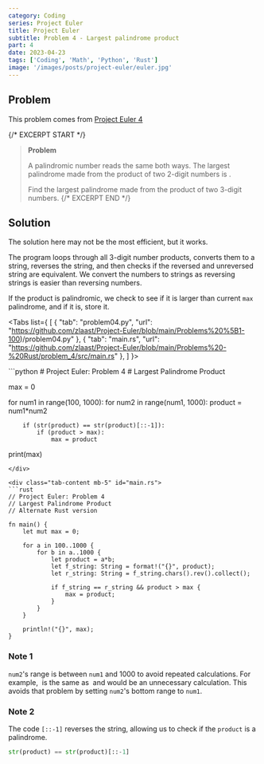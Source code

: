 ```yaml
---
category: Coding
series: Project Euler
title: Project Euler
subtitle: Problem 4 - Largest palindrome product
part: 4
date: 2023-04-23
tags: ['Coding', 'Math', 'Python', 'Rust']
image: '/images/posts/project-euler/euler.jpg'
---
```



## Problem

This problem comes from [Project Euler 4](https://projecteuler.net/problem=4)

{/* EXCERPT START */}
> **Problem**
>
> A palindromic number reads the same both ways. The largest palindrome made from the product of two 2-digit numbers is <Math equation='9009 = 91 \times 99' />.
>
> Find the largest palindrome made from the product of two 3-digit numbers.
{/* EXCERPT END */}

## Solution

The solution here may not be the most efficient, but it works.

The program loops through all 3-digit number products, converts them to a string, reverses the string, and then checks if the reversed and unreversed string are equivalent.
We convert the numbers to strings as reversing strings is easier than reversing numbers.

If the product is palindromic, we check to see if it is larger than current `max` palindrome, and if it is, store it.

<Tabs list={
    [
        {
            "tab": "problem04.py",
            "url": "https://github.com/zlaast/Project-Euler/blob/main/Problems%20%5B1-100)/problem04.py"
        },
        {
            "tab": "main.rs",
            "url": "https://github.com/zlaast/Project-Euler/blob/main/Problems%20-%20Rust/problem_4/src/main.rs"
        },
    ]
}>

<div class="tab-content mb-5" id="problem04.py">
```python
# Project Euler: Problem 4
# Largest Palindrome Product

max = 0

for num1 in range(100, 1000):
    for num2 in range(num1, 1000):
        product = num1*num2

        if (str(product) == str(product)[::-1]):
            if (product > max):
                max = product

print(max)
```
</div>

<div class="tab-content mb-5" id="main.rs">
```rust
// Project Euler: Problem 4
// Largest Palindrome Product
// Alternate Rust version

fn main() {
    let mut max = 0;

    for a in 100..1000 {
        for b in a..1000 {
            let product = a*b;
            let f_string: String = format!("{}", product);
            let r_string: String = f_string.chars().rev().collect();

            if f_string == r_string && product > max {
                max = product;
            }
        }
    }

    println!("{}", max);
}
```
</div>
</Tabs>

### Note 1

`num2`'s range is between `num1` and 1000 to avoid repeated calculations. For example, <Math equation='105 \times 22' /> is the same as <Math equation='22 \times 105' /> and would be an unnecessary calculation. This avoids that problem by setting `num2`'s bottom range to `num1`.

### Note 2

The code `[::-1]` reverses the string, allowing us to check if the `product` is a palindrome.

```python
str(product) == str(product)[::-1]
```
